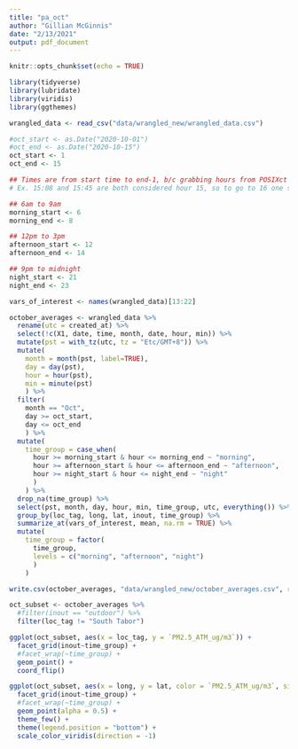 ```yaml
---
title: "pa_oct"
author: "Gillian McGinnis"
date: "2/13/2021"
output: pdf_document
---
```


```r
knitr::opts_chunk$set(echo = TRUE)

library(tidyverse)
library(lubridate)
library(viridis)
library(ggthemes)
```

```r
wrangled_data <- read_csv("data/wrangled_new/wrangled_data.csv")
```

```r
#oct_start <- as.Date("2020-10-01")
#oct_end <- as.Date("2020-10-15")
oct_start <- 1
oct_end <- 15

## Times are from start time to end-1, b/c grabbing hours from POSIXct are not rounded
# Ex. 15:08 and 15:45 are both considered hour 15, so to go to 16 one should limit to <=15

## 6am to 9am
morning_start <- 6
morning_end <- 8

## 12pm to 3pm
afternoon_start <- 12
afternoon_end <- 14

## 9pm to midnight
night_start <- 21
night_end <- 23

vars_of_interest <- names(wrangled_data)[13:22]
```


```r
october_averages <- wrangled_data %>%
  rename(utc = created_at) %>%
  select(!c(X1, date, time, month, date, hour, min)) %>%
  mutate(pst = with_tz(utc, tz = "Etc/GMT+8")) %>%
  mutate(
    month = month(pst, label=TRUE),
    day = day(pst),
    hour = hour(pst),
    min = minute(pst)
    ) %>%
  filter(
    month == "Oct",
    day >= oct_start,
    day <= oct_end
    ) %>%
  mutate(
    time_group = case_when(
      hour >= morning_start & hour <= morning_end ~ "morning",
      hour >= afternoon_start & hour <= afternoon_end ~ "afternoon",
      hour >= night_start & hour <= night_end ~ "night"
      )
    ) %>%
  drop_na(time_group) %>%
  select(pst, month, day, hour, min, time_group, utc, everything()) %>%
  group_by(loc_tag, long, lat, inout, time_group) %>%
  summarize_at(vars_of_interest, mean, na.rm = TRUE) %>%
  mutate(
    time_group = factor(
      time_group,
      levels = c("morning", "afternoon", "night")
      )
    )
```

```r
write.csv(october_averages, "data/wrangled_new/october_averages.csv", row.names=TRUE)
```



```r
oct_subset <- october_averages %>%
  #filter(inout == "outdoor") %>%
  filter(loc_tag != "South Tabor")

ggplot(oct_subset, aes(x = loc_tag, y = `PM2.5_ATM_ug/m3`)) +
  facet_grid(inout~time_group) +
  #facet_wrap(~time_group) +
  geom_point() +
  coord_flip()

ggplot(oct_subset, aes(x = long, y = lat, color = `PM2.5_ATM_ug/m3`, size = `PM2.5_ATM_ug/m3`)) +
  facet_grid(inout~time_group) +
  #facet_wrap(~time_group) +
  geom_point(alpha = 0.5) +
  theme_few() +
  theme(legend.position = "bottom") +
  scale_color_viridis(direction = -1)

```

